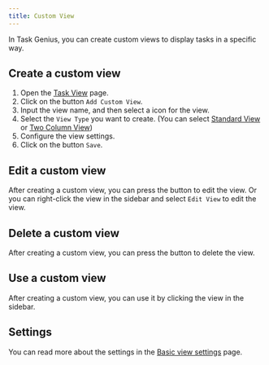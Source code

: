 ```yaml
---
title: Custom View
---
```



In Task Genius, you can create custom views to display tasks in a specific way.

<VersionCallout version="8.1.0" />

## Create a custom view

1. Open the [Task View](/docs/task-view/basic-view-settings#basic-settings) page.
2. Click on the button `Add Custom View`.
3. Input the view name, and then select a icon for the view.
4. Select the `View Type` you want to create. (You can select [Standard View](/docs/task-view/custom-view/standard-view) or [Two Column View](/docs/task-view/custom-view/two-column-view))
5. Configure the view settings.
6. Click on the button `Save`.

## Edit a custom view

After creating a custom view, you can press the <Edit3Icon className="inline-block w-5 h-5" /> button to edit the view.
Or you can right-click the view in the sidebar and select `Edit View` to edit the view.

## Delete a custom view

After creating a custom view, you can press the <TrashIcon className="inline-block w-5 h-5" /> button to delete the view.

## Use a custom view

After creating a custom view, you can use it by clicking the view in the sidebar.

## Settings

You can read more about the settings in the [Basic view settings](/docs/task-view/basic-view-settings#basic-settings) page.
